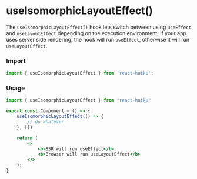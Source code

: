 # useIsomorphicLayoutEffect()

The `useIsomorphicLayoutEffect()` hook lets switch between using `useEffect` and `useLayoutEffect` depending on the execution environment. If your app uses server side rendering, the hook will run `useEffect`, otherwise it will run `useLayoutEffect`.

### Import

```jsx
import { useIsomorphicLayoutEffect } from 'react-haiku';
```

### Usage


<UseIsomorphicLayoutEffectDemo />

```jsx
import { useIsomorphicLayoutEffect } from "react-haiku"

export const Component = () => {
    useIsomorphicLayoutEffect(() => {
        // do whatever
    }, [])

    return (
        <>
            <b>SSR will run useEffect</b>
            <b>Browser will run useLayoutEffect</b>
        </>
    );
}
```
